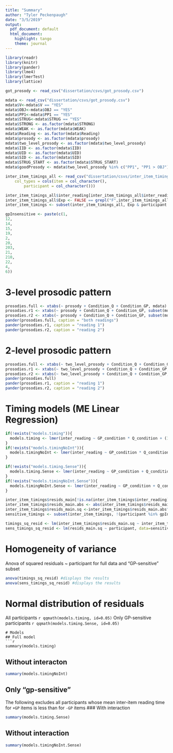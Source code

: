 ```yaml
---
title: "Summary"
author: "Tyler Peckenpaugh"
date: "3/5/2019"
output:
  pdf_document: default
  html_document:
    highlight: tango
    theme: journal
---
```


```r
library(readr)
library(knitr)
library(pander)
library(lme4)
library(lmerTest)
library(lattice)

got_prosody <- read_csv("dissertation/csvs/got_prosody.csv")

mdata <- read_csv("dissertation/csvs/got_prosody.csv")
mdata$V<-mdata$V == "YES"
mdata$OBJ<-mdata$OBJ == "YES"
mdata$PP1<-mdata$PP1 == "YES"
mdata$STRUG<-mdata$STRUG == "YES"
mdata$STRONG <- as.factor(mdata$STRONG)
mdata$WEAK <- as.factor(mdata$WEAK)
mdata$Reading <- as.factor(mdata$Reading)
mdata$prosody <- as.factor(mdata$prosody)
mdata$two_level_prosody <- as.factor(mdata$two_level_prosody)
mdata$IID <- as.factor(mdata$IID)
mdata$UID <- as.factor(mdata$UID)
mdata$SID <- as.factor(mdata$SID)
mdata$STRUG_START <- as.factor(mdata$STRUG_START)
mdata$goodProsody <- mdata$two_level_prosody %in% c("PP1", "PP1 > OBJ")

inter_item_timings_all <- read_csv("dissertation/csvs/inter_item_timings.csv", 
    col_types = cols(item = col_character(), 
        participant = col_character()))

inter_item_timings_all$inter_reading[inter_item_timings_all$inter_reading <0] <- NA
inter_item_timings_all$Exp <- FALSE == grepl("F",inter_item_timings_all$filename)
inter_item_timings <- subset(inter_item_timings_all, Exp & participant != "108")

gpInsensitive <- paste(c(1,
12,
14,
15,
19,
2,
20,
203,
21,
210,
22,
4,
6))

```

# 3-level prosodic pattern
```r
prosodies.full <- xtabs(~ prosody + Condition_Q + Condition_GP, mdata)
prosodies.r1 <- xtabs(~ prosody + Condition_Q + Condition_GP, subset(mdata,Reading==1))
prosodies.r2 <- xtabs(~ prosody + Condition_Q + Condition_GP, subset(mdata,Reading==2))
pander(prosodies.full, caption = "both readings")
pander(prosodies.r1, caption = "reading 1")
pander(prosodies.r2, caption = "reading 2")
```

# 2-level prosodic pattern
```r
prosodies.full <- xtabs(~ two_level_prosody + Condition_Q + Condition_GP, mdata)
prosodies.r1 <- xtabs(~ two_level_prosody + Condition_Q + Condition_GP, subset(mdata,Reading==1))
prosodies.r2 <- xtabs(~ two_level_prosody + Condition_Q + Condition_GP, subset(mdata,Reading==2))
pander(prosodies.full)
pander(prosodies.r1, caption = "reading 1")
pander(prosodies.r2, caption = "reading 2")
```


# Timing models (ME Linear Regression)
```r
if(!exists("models.timing")){
  models.timing <- lmer(inter_reading ~ GP_condition * Q_condition + (1 + GP_condition * Q_condition | participant) + (1 + GP_condition * Q_condition | item), data=inter_item_timings, control=lmerControl(optCtrl=list(maxfun=2e12) ), REML=FALSE)
}
if(!exists("models.timingNoInt")){
  models.timingNoInt <- lmer(inter_reading ~ GP_condition * Q_condition + (1 + GP_condition * Q_condition | participant) + (1 + GP_condition * Q_condition | item), data=inter_item_timings, control=lmerControl(optCtrl=list(maxfun=2e12) ), REML=FALSE)
}

if(!exists("models.timing.Sense")){
  models.timing.Sense <- lmer(inter_reading ~ GP_condition + Q_condition + (1 + GP_condition + Q_condition | participant) + (1 + GP_condition + Q_condition | item), data=subset(inter_item_timings, !(participant %in% gpInsensitive)), control=lmerControl(optCtrl=list(maxfun=2e12) ), REML=FALSE)
}
if(!exists("models.timingNoInt.Sense")){
  models.timingNoInt.Sense <- lmer(inter_reading ~ GP_condition + Q_condition + (1 + GP_condition + Q_condition | participant) + (1 + GP_condition + Q_condition | item), data=subset(inter_item_timings, !(participant %in% gpInsensitive)), control=lmerControl(optCtrl=list(maxfun=2e12) ), REML=FALSE)
}
```
```r
inter_item_timings$resids_main[!is.na(inter_item_timings$inter_reading)] <- residuals(models.timing)
inter_item_timings$resids_main.abs <- abs(inter_item_timings$resids_main)
inter_item_timings$resids_main.sq <-inter_item_timings$resids_main.abs^2
sensitive_timings <- subset(inter_item_timings, !(participant %in% gpInsensitive))

timings_sq_resid <- lm(inter_item_timings$resids_main.sq ~ inter_item_timings$participant, data=inter_item_timings) #ANOVA of the squared residuals
sens_timings_sq_resid <- lm(resids_main.sq ~ participant, data=sensitive_timings) #ANOVA of the squared residuals
```
# Homogeneity of variance
Anova of squared residuals ~ participant for full data and "GP-sensitive" subset
```r
anova(timings_sq_resid) #displays the results
anova(sens_timings_sq_resid) #displays the results
```
# Normal distribution of residuals
All participants
`r qqmath(models.timing, id=0.05)`
Only GP-sensitive participants
`r qqmath(models.timing.Sense, id=0.05)`
```
# Models
## Full model
```r
summary(models.timing)
```
## Without interacton 
```r
summary(models.timingNoInt)
```
## Only "gp-sensitive"
The following excludes all participants whose mean inter-item reading time for `+GP` items is less than for `-GP` items
### With interaction
```r
summary(models.timing.Sense)
```
## Without interaction
```r
summary(models.timingNoInt.Sense)

```
